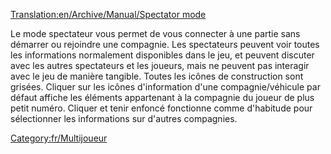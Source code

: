 [[Translation:en/Archive/Manual/Spectator mode]]


[[Category:fr/Multijoueur]]

Le mode spectateur vous permet de vous connecter à une partie sans démarrer ou rejoindre une compagnie. Les spectateurs peuvent voir toutes les informations normalement disponibles dans le jeu, et peuvent discuter avec les autres spectateurs et les joueurs, mais ne peuvent pas interagir avec le jeu de manière tangible. Toutes les icônes de construction sont grisées. Cliquer sur les icônes d'information d'une compagnie/véhicule par défaut affiche les éléments appartenant à la compagnie du joueur de plus petit numéro. Cliquer et tenir enfoncé fonctionne comme d'habitude pour sélectionner les informations sur d'autres compagnies.
